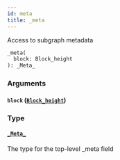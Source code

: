 ```yaml
---
id: meta
title: _meta
---
```


Access to subgraph metadata

```graphql
_meta(
  block: Block_height
): _Meta_

```

### Arguments

#### `block` ([`Block_height`](/schema/inputs/block-height))

### Type

#### [`_Meta_`](/schema/objects/meta)

The type for the top-level \_meta field
